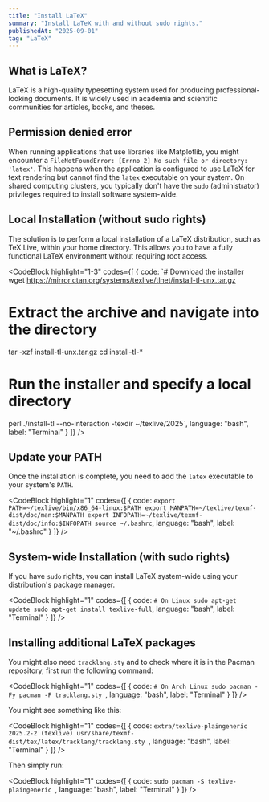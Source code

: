 ```yaml
---
title: "Install LaTeX"
summary: "Install LaTeX with and without sudo rights."
publishedAt: "2025-09-01"
tag: "LaTeX"
---
```


## What is LaTeX?

LaTeX is a high-quality typesetting system used for producing professional-looking documents. It is widely used in academia and scientific communities for articles, books, and theses.

## Permission denied error

When running applications that use libraries like Matplotlib, you might encounter a `FileNotFoundError: [Errno 2] No such file or directory: 'latex'`. This happens when the application is configured to use LaTeX for text rendering but cannot find the `latex` executable on your system. On shared computing clusters, you typically don't have the `sudo` (administrator) privileges required to install software system-wide.

## Local Installation (without sudo rights)

The solution is to perform a local installation of a LaTeX distribution, such as TeX Live, within your home directory. This allows you to have a fully functional LaTeX environment without requiring root access.

<CodeBlock
    highlight="1-3"
    codes={[
  {
    code:
`# Download the installer
wget https://mirror.ctan.org/systems/texlive/tlnet/install-tl-unx.tar.gz

# Extract the archive and navigate into the directory
tar -xzf install-tl-unx.tar.gz
cd install-tl-*

# Run the installer and specify a local directory
perl ./install-tl --no-interaction -texdir ~/texlive/2025`, 
    language: "bash",
    label: "Terminal"
  }
]} />

## Update your PATH

Once the installation is complete, you need to add the `latex` executable to your system's `PATH`.

<CodeBlock
    highlight="1"
    codes={[
  {
    code:
`export PATH=~/texlive/bin/x86_64-linux:$PATH
export MANPATH=~/texlive/texmf-dist/doc/man:$MANPATH
export INFOPATH=~/texlive/texmf-dist/doc/info:$INFOPATH
source ~/.bashrc`, 
    language: "bash",
    label: "~/.bashrc"
  }
]} />

## System-wide Installation (with sudo rights)

If you have `sudo` rights, you can install LaTeX system-wide using your distribution's package manager.

<CodeBlock
    highlight="1"
    codes={[
  {
    code:
`# On Linux
sudo apt-get update
sudo apt-get install texlive-full`, 
    language: "bash",
    label: "Terminal"
  }
]} />

## Installing additional LaTeX packages

You might also need `tracklang.sty` and to check where it is in the Pacman repository, first run the following command:

<CodeBlock
    highlight="1"
    codes={[
  {
    code:
`# On Arch Linux
sudo pacman -Fy
pacman -F tracklang.sty
`, 
    language: "bash",
    label: "Terminal"
  }
]} />

You might see something like this:

<CodeBlock
    highlight="1"
    codes={[
  {
    code:
`extra/texlive-plaingeneric 2025.2-2 (texlive)
    usr/share/texmf-dist/tex/latex/tracklang/tracklang.sty
`, 
    language: "bash",
    label: "Terminal"
  }
]} />

Then simply run:

<CodeBlock
    highlight="1"
    codes={[
  {
    code:
`sudo pacman -S texlive-plaingeneric
`, 
    language: "bash",
    label: "Terminal"
  }
]} />